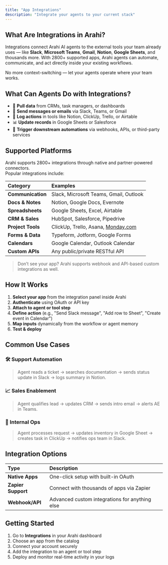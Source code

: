 ```yaml
---
title: "App Integrations"
description: "Integrate your agents to your current stack"
---
```


## What Are Integrations in Arahi?

Integrations connect Arahi AI agents to the external tools your team already uses — like **Slack**, **Microsoft Teams**, **Gmail**, **Notion**, **Google Sheets**, and thousands more. With 2800\+ supported apps, Arahi agents can automate, communicate, and act directly inside your existing workflows.

No more context-switching — let your agents operate where your team works.

## What Can Agents Do with Integrations?

- 🧠 **Pull data** from CRMs, task managers, or dashboards
- 📨 **Send messages or emails** via Slack, Teams, or Gmail
- 🧾 **Log actions** in tools like Notion, ClickUp, Trello, or Airtable
- 📊 **Update records** in Google Sheets or Salesforce
- 🧰 **Trigger downstream automations** via webhooks, APIs, or third-party services

## Supported Platforms

Arahi supports 2800\+ integrations through native and partner-powered connectors.\
Popular integrations include:

| Category          | Examples                                                |
| :---------------- | :------------------------------------------------------ |
| **Communication** | Slack, Microsoft Teams, Gmail, Outlook                  |
| **Docs & Notes**  | Notion, Google Docs, Evernote                           |
| **Spreadsheets**  | Google Sheets, Excel, Airtable                          |
| **CRM & Sales**   | HubSpot, Salesforce, Pipedrive                          |
| **Project Tools** | ClickUp, Trello, Asana, [Monday.com](http://Monday.com) |
| **Forms & Data**  | Typeform, Jotform, Google Forms                         |
| **Calendars**     | Google Calendar, Outlook Calendar                       |
| **Custom APIs**   | Any public/private RESTful API                          |

> Don’t see your app? Arahi supports webhook and API-based custom integrations as well.

## How It Works

1. **Select your app** from the integration panel inside Arahi
2. **Authenticate** using OAuth or API key
3. **Attach to agent or tool step**
4. **Define action** (e.g., "Send Slack message", "Add row to Sheet", "Create event in Calendar")
5. **Map inputs** dynamically from the workflow or agent memory
6. **Test & deploy**

## Common Use Cases

### 🛠 Support Automation

> Agent reads a ticket → searches documentation → sends status update in Slack → logs summary in Notion.

### 📈 Sales Enablement

> Agent qualifies lead → updates CRM → sends intro email → alerts AE in Teams.

### 🔁 Internal Ops

> Agent processes request → updates inventory in Google Sheet → creates task in ClickUp → notifies ops team in Slack.

## Integration Options

| Type               | Description                                    |
| :----------------- | :--------------------------------------------- |
| **Native Apps**    | One-click setup with built-in OAuth            |
| **Zapier Support** | Connect with thousands of apps via Zapier      |
| **Webhook/API**    | Advanced custom integrations for anything else |

## Getting Started

1. Go to **Integrations** in your Arahi dashboard
2. Choose an app from the catalog
3. Connect your account securely
4. Add the integration to an agent or tool step
5. Deploy and monitor real-time activity in your logs